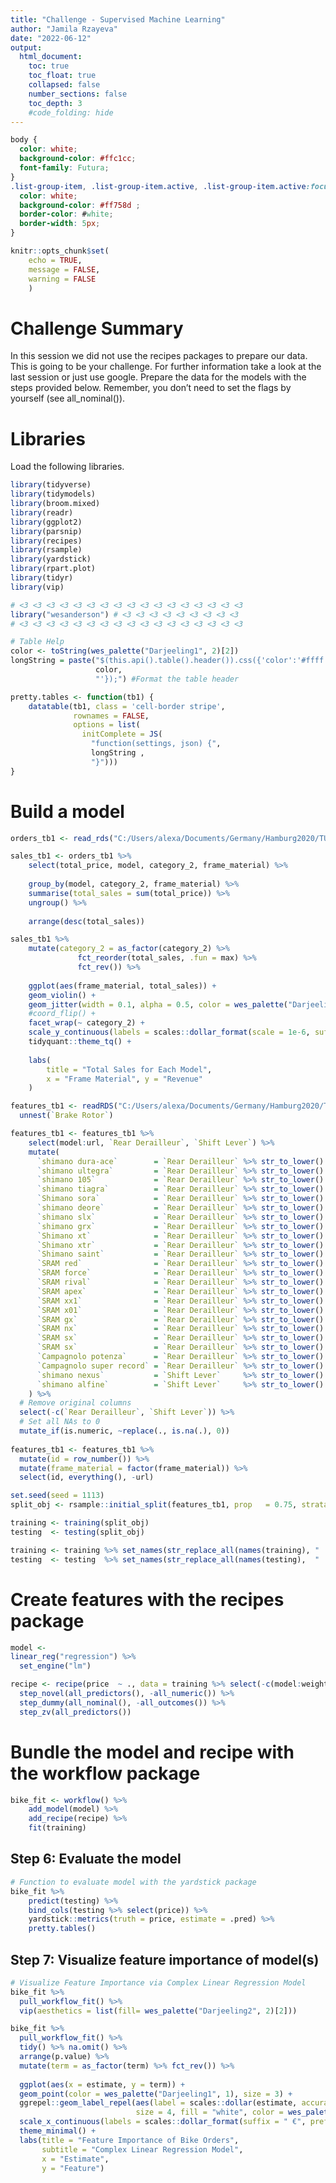 ---
title: "Challenge - Supervised Machine Learning"
author: "Jamila Rzayeva"
date: "2022-06-12"
output:
  html_document:
    toc: true
    toc_float: true
    collapsed: false
    number_sections: false
    toc_depth: 3
    #code_folding: hide
---

```{css, echo=FALSE}
body {
  color: white;
  background-color: #ffc1cc;
  font-family: Futura;
}
.list-group-item, .list-group-item.active, .list-group-item.active:focus, .list-group-item.active:hover {
  color: white;
  background-color: #ff758d ;
  border-color: #white;
  border-width: 5px;
}
```
```{r setup, include=FALSE}
knitr::opts_chunk$set(
    echo = TRUE,
    message = FALSE,
    warning = FALSE
    )
```

# Challenge Summary

In this session we did not use the recipes packages to prepare our data. This is going to be your challenge. For further information take a look at the last session or just use google. Prepare the data for the models with the steps provided below. Remember, you don’t need to set the flags by yourself (see all_nominal()).


# Libraries

Load the following libraries. 
```{r, fig.height= 8 }
library(tidyverse)
library(tidymodels)
library(broom.mixed)
library(readr)
library(ggplot2)
library(parsnip)
library(recipes)
library(rsample)
library(yardstick)
library(rpart.plot)
library(tidyr)
library(vip)

# <3 <3 <3 <3 <3 <3 <3 <3 <3 <3 <3 <3 <3 <3 <3 <3 <3
library("wesanderson") # <3 <3 <3 <3 <3 <3 <3 <3 <3 
# <3 <3 <3 <3 <3 <3 <3 <3 <3 <3 <3 <3 <3 <3 <3 <3 <3

# Table Help
color <- toString(wes_palette("Darjeeling1", 2)[2])
longString = paste("$(this.api().table().header()).css({'color':'#ffff', 'background-color' : '", 
                   color, 
                   "'});") #Format the table header

pretty.tables <- function(tb1) {
    datatable(tb1, class = 'cell-border stripe', 
              rownames = FALSE,
              options = list(
                initComplete = JS(
                  "function(settings, json) {", 
                  longString ,
                  "}")))
}
```

# Build a model

```{r, fig.height= 8 }
orders_tb1 <- read_rds("C:/Users/alexa/Documents/Germany/Hamburg2020/TUHH/SuSe 2021/BWL/ml_journal-adarche/raw_data/bike_orderlines.rds")

sales_tb1 <- orders_tb1 %>%
    select(total_price, model, category_2, frame_material) %>%
    
    group_by(model, category_2, frame_material) %>%
    summarise(total_sales = sum(total_price)) %>%
    ungroup() %>%
    
    arrange(desc(total_sales))

sales_tb1 %>%
    mutate(category_2 = as_factor(category_2) %>% 
               fct_reorder(total_sales, .fun = max) %>% 
               fct_rev()) %>%
    
    ggplot(aes(frame_material, total_sales)) +
    geom_violin() +
    geom_jitter(width = 0.1, alpha = 0.5, color = wes_palette("Darjeeling1", 1)[1]) +
    #coord_flip() +
    facet_wrap(~ category_2) +
    scale_y_continuous(labels = scales::dollar_format(scale = 1e-6, suffix = "M", accuracy = 0.1)) +
    tidyquant::theme_tq() +
    
    labs(
        title = "Total Sales for Each Model",
        x = "Frame Material", y = "Revenue"
    )
```


```{r, fig.height= 8 }
features_tb1 <- readRDS("C:/Users/alexa/Documents/Germany/Hamburg2020/TUHH/SuSe 2021/BWL/ml_journal-adarche/raw_data/bike_features_tbl.rds")  %>% 
  unnest(`Brake Rotor`) 

features_tb1 <- features_tb1 %>% 
    select(model:url, `Rear Derailleur`, `Shift Lever`) %>% 
    mutate(
      `shimano dura-ace`        = `Rear Derailleur` %>% str_to_lower() %>% str_detect("shimano dura-ace ") %>% as.numeric(),
      `shimano ultegra`         = `Rear Derailleur` %>% str_to_lower() %>% str_detect("shimano ultegra ") %>% as.numeric(),
      `shimano 105`             = `Rear Derailleur` %>% str_to_lower() %>% str_detect("shimano 105 ") %>% as.numeric(),
      `shimano tiagra`          = `Rear Derailleur` %>% str_to_lower() %>% str_detect("shimano tiagra ") %>% as.numeric(),
      `Shimano sora`            = `Rear Derailleur` %>% str_to_lower() %>% str_detect("shimano sora") %>% as.numeric(),
      `shimano deore`           = `Rear Derailleur` %>% str_to_lower() %>% str_detect("shimano deore(?! xt)") %>% as.numeric(),
      `shimano slx`             = `Rear Derailleur` %>% str_to_lower() %>% str_detect("shimano slx") %>% as.numeric(),
      `shimano grx`             = `Rear Derailleur` %>% str_to_lower() %>% str_detect("shimano grx") %>% as.numeric(),
      `Shimano xt`              = `Rear Derailleur` %>% str_to_lower() %>% str_detect("shimano deore xt |shimano xt ") %>% as.numeric(),
      `Shimano xtr`             = `Rear Derailleur` %>% str_to_lower() %>% str_detect("shimano xtr") %>% as.numeric(),
      `Shimano saint`           = `Rear Derailleur` %>% str_to_lower() %>% str_detect("shimano saint") %>% as.numeric(),
      `SRAM red`                = `Rear Derailleur` %>% str_to_lower() %>% str_detect("sram red") %>% as.numeric(),
      `SRAM force`              = `Rear Derailleur` %>% str_to_lower() %>% str_detect("sram force") %>% as.numeric(),
      `SRAM rival`              = `Rear Derailleur` %>% str_to_lower() %>% str_detect("sram rival") %>% as.numeric(),
      `SRAM apex`               = `Rear Derailleur` %>% str_to_lower() %>% str_detect("sram apex") %>% as.numeric(),
      `SRAM xx1`                = `Rear Derailleur` %>% str_to_lower() %>% str_detect("sram xx1") %>% as.numeric(),
      `SRAM x01`                = `Rear Derailleur` %>% str_to_lower() %>% str_detect("sram x01|sram xo1") %>% as.numeric(),
      `SRAM gx`                 = `Rear Derailleur` %>% str_to_lower() %>% str_detect("sram gx") %>% as.numeric(),
      `SRAM nx`                 = `Rear Derailleur` %>% str_to_lower() %>% str_detect("sram nx") %>% as.numeric(),
      `SRAM sx`                 = `Rear Derailleur` %>% str_to_lower() %>% str_detect("sram sx") %>% as.numeric(),
      `SRAM sx`                 = `Rear Derailleur` %>% str_to_lower() %>% str_detect("sram sx") %>% as.numeric(),
      `Campagnolo potenza`      = `Rear Derailleur` %>% str_to_lower() %>% str_detect("campagnolo potenza") %>% as.numeric(),
      `Campagnolo super record` = `Rear Derailleur` %>% str_to_lower() %>% str_detect("campagnolo super record") %>% as.numeric(),
      `shimano nexus`           = `Shift Lever`     %>% str_to_lower() %>% str_detect("shimano nexus") %>% as.numeric(),
      `shimano alfine`          = `Shift Lever`     %>% str_to_lower() %>% str_detect("shimano alfine") %>% as.numeric()
    ) %>% 
  # Remove original columns  
  select(-c(`Rear Derailleur`, `Shift Lever`)) %>% 
  # Set all NAs to 0
  mutate_if(is.numeric, ~replace(., is.na(.), 0))
  
features_tb1 <- features_tb1 %>% 
  mutate(id = row_number()) %>% 
  mutate(frame_material = factor(frame_material)) %>%
  select(id, everything(), -url) 

set.seed(seed = 1113)
split_obj <- rsample::initial_split(features_tb1, prop   = 0.75, strata = "category_2")

training <- training(split_obj)
testing  <- testing(split_obj)

training <- training %>% set_names(str_replace_all(names(training), " |-", "_"))
testing  <- testing  %>% set_names(str_replace_all(names(testing),  " |-", "_"))
```

# Create features with the recipes package

```{r, fig.height= 8 }
model <- 
linear_reg("regression") %>%
  set_engine("lm")

recipe <- recipe(price  ~ ., data = training %>% select(-c(model:weight), -category_1, -c(category_3:gender))) %>%
  step_novel(all_predictors(), -all_numeric()) %>%
  step_dummy(all_nominal(), -all_outcomes()) %>%
  step_zv(all_predictors())

```

# Bundle the model and recipe with the workflow package

```{r, fig.height= 8 }
bike_fit <- workflow() %>% 
    add_model(model) %>% 
    add_recipe(recipe) %>%
    fit(training)
```

## Step 6: Evaluate the model

```{r, fig.height= 8 }
# Function to evaluate model with the yardstick package
bike_fit %>%   
    predict(testing) %>%
    bind_cols(testing %>% select(price)) %>%
    yardstick::metrics(truth = price, estimate = .pred) %>%
    pretty.tables()
```

## Step 7: Visualize feature importance of model(s)

```{r fig.height=18}
# Visualize Feature Importance via Complex Linear Regression Model
bike_fit %>%
  pull_workflow_fit() %>%
  vip(aesthetics = list(fill= wes_palette("Darjeeling2", 2)[2]))

bike_fit %>%
  pull_workflow_fit() %>%
  tidy() %>% na.omit() %>%
  arrange(p.value) %>% 
  mutate(term = as_factor(term) %>% fct_rev()) %>%
  
  ggplot(aes(x = estimate, y = term)) +
  geom_point(color = wes_palette("Darjeeling1", 1), size = 3) +
  ggrepel::geom_label_repel(aes(label = scales::dollar(estimate, accuracy = 1, suffix = " €", prefix = "")),
                            size = 4, fill = "white", color = wes_palette("Darjeeling1", 5)[5], direction = "both", nudge_x = T, nudge_y = T) +
  scale_x_continuous(labels = scales::dollar_format(suffix = " €", prefix = "")) +
  theme_minimal() +
  labs(title = "Feature Importance of Bike Orders",
       subtitle = "Complex Linear Regression Model",
       x = "Estimate",
       y = "Feature") 

```